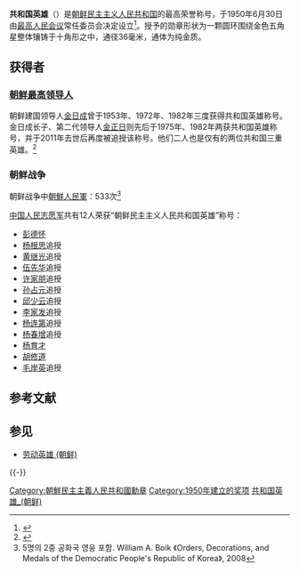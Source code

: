 {{Infobox military award
| name          = 共和国英雄
| image         =[[File:Gold_Star_KNDR.png|150px]]
| caption       = 共和国英雄金星奖章
| awarded_by    = {{DPRK}}
| type          =
| eligibility   = 
| for           = 
| campaign      = 
| status        = 
| description   = 
| motto         = 
| clasps        = 
| post-nominals = 
| established   = 1950年6月30日
| first_award   = 
| last_award    = 
| total         = 
| posthumous    = 
| recipients    = 
| individual    = 
| higher        = 无
| same          = 
| lower         = [[劳动英雄_(朝鲜)|劳动英雄]]
| related       = 
| image2        = 
| caption2      = 
}}

'''共和国英雄'''（{{kor|k=공화국영웅|hj=共和國英雄|名=北}}）是[[朝鲜民主主义人民共和国|朝鲜民主主义人民共和国]]的最高荣誉称号，于1950年6月30日由[[最高人民会议|最高人民会议]]常任委员会决定设立<ref>{{cite book|title=《朝鲜知识手册》|editor=顾铭学|publisher=辽宁民族出版社|year=1985}}</ref>。授予的勋章形状为一颗圆环围绕金色五角星整体镶铸于十角形之中，通径36毫米，通体为纯金质。

== 获得者 ==
=== [[朝鲜最高领导人|朝鲜最高领导人]] ===
朝鲜建国领导人[[金日成|金日成]]曾于1953年、1972年、1982年三度获得共和国英雄称号。金日成长子、第二代领导人[[金正日|金正日]]则先后于1975年、1982年两获共和国英雄称号，并于2011年去世后再度被追授该称号。他们二人也是仅有的两位共和国三重英雄。<ref>{{cite web |url=http://www.china.com.cn/international/txt/2011-12/30/content_24290326.htm |title=朝鲜授予金正日“共和国英雄”称号 赞其功勋|date=2011-12-30|website=中华网|access-date=2016-05-10|archive-date=2020-09-15|archive-url=https://web.archive.org/web/20200915033617/http://www.china.com.cn/international/txt/2011-12/30/content_24290326.htm|dead-url=no}}</ref>

=== 朝鲜战争 ===
朝鲜战争中[[朝鮮人民軍|朝鮮人民軍]]：533次<ref>5명의 2중 공화국 영웅 포함. William A. Boik 《Orders, Decorations, and Medals of the Democratic People's Republic of Korea》, 2008</ref>

[[中国人民志愿军|中国人民志愿军]]共有12人荣获“朝鲜民主主义人民共和国英雄”称号：
*[[彭德怀|彭德怀]]
*[[杨根思|杨根思]]追授
*[[黄继光|黄继光]]追授
*[[伍先华|伍先华]]追授
*[[许家朋|许家朋]]追授
*[[孙占元|孙占元]]追授
*[[邱少云|邱少云]]追授
*[[李家发_(安徽)|李家发]]追授
*[[杨连第|杨连第]]追授
*[[杨春增|杨春增]]追授
*[[杨育才|杨育才]]
*[[胡修道|胡修道]]
*[[毛岸英|毛岸英]]追授

== 参考文献 ==
{{Reflist}}

== 参见 ==
{{Portal|朝鲜民主主义人民共和国}}
* [[劳动英雄_(朝鲜)|劳动英雄 (朝鲜)]]

{{-}}
{{社会主义国家最高荣誉称号}}

[[Category:朝鮮民主主義人民共和國勳章|Category:朝鮮民主主義人民共和國勳章]]
[[Category:1950年建立的奖项|Category:1950年建立的奖项]]
[[Category:共和国英雄_(朝鲜)|]]

{{朝鲜小作品}}
